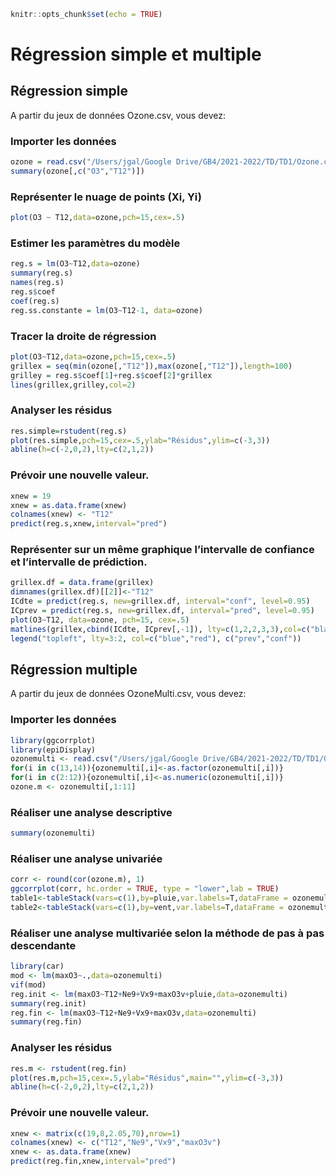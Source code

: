 ```r
knitr::opts_chunk$set(echo = TRUE)
```

# Régression simple et multiple

## Régression simple

A partir du jeux de données Ozone.csv, vous devez:

### Importer les données

```r
ozone = read.csv("/Users/jgal/Google Drive/GB4/2021-2022/TD/TD1/Ozone.csv",sep=";",dec=",",na.strings = "")
summary(ozone[,c("O3","T12")])
```

### Représenter le nuage de points (Xi, Yi)

```r
plot(O3 ~ T12,data=ozone,pch=15,cex=.5)
```

### Estimer les paramètres du modèle

```r
reg.s = lm(O3~T12,data=ozone)
summary(reg.s)
names(reg.s)
reg.s$coef
coef(reg.s)
reg.ss.constante = lm(O3~T12-1, data=ozone)
```

### Tracer la droite de régression 

```r
plot(O3~T12,data=ozone,pch=15,cex=.5)
grillex = seq(min(ozone[,"T12"]),max(ozone[,"T12"]),length=100)
grilley = reg.s$coef[1]+reg.s$coef[2]*grillex
lines(grillex,grilley,col=2)
```

### Analyser les résidus

```r
res.simple=rstudent(reg.s)
plot(res.simple,pch=15,cex=.5,ylab="Résidus",ylim=c(-3,3))
abline(h=c(-2,0,2),lty=c(2,1,2))
```

### Prévoir une nouvelle valeur. 

```r
xnew = 19
xnew = as.data.frame(xnew)
colnames(xnew) <- "T12"
predict(reg.s,xnew,interval="pred")
```

### Représenter sur un même graphique l'intervalle de confiance et l'intervalle de prédiction. 

```r
grillex.df = data.frame(grillex)
dimnames(grillex.df)[[2]]<-"T12"
ICdte = predict(reg.s, new=grillex.df, interval="conf", level=0.95)
ICprev = predict(reg.s, new=grillex.df, interval="pred", level=0.95)
plot(O3~T12, data=ozone, pch=15, cex=.5)
matlines(grillex,cbind(ICdte, ICprev[,-1]), lty=c(1,2,2,3,3),col=c("black","red","red","blue","blue"))
legend("topleft", lty=3:2, col=c("blue","red"), c("prev","conf"))
``` 

## Régression multiple

A partir du jeux de données OzoneMulti.csv, vous devez:

### Importer les données

```r
library(ggcorrplot)
library(epiDisplay)
ozonemulti <- read.csv("/Users/jgal/Google Drive/GB4/2021-2022/TD/TD1/OzoneMulti.csv",sep=";",dec=",",na.strings = "")
for(i in c(13,14)){ozonemulti[,i]<-as.factor(ozonemulti[,i])}
for(i in c(2:12)){ozonemulti[,i]<-as.numeric(ozonemulti[,i])}
ozone.m <- ozonemulti[,1:11]
```

### Réaliser une analyse descriptive

```r
summary(ozonemulti)
```

### Réaliser une analyse univariée

```r
corr <- round(cor(ozone.m), 1)
ggcorrplot(corr, hc.order = TRUE, type = "lower",lab = TRUE) 
table1<-tableStack(vars=c(1),by=pluie,var.labels=T,dataFrame = ozonemulti,na.rm = TRUE)
table2<-tableStack(vars=c(1),by=vent,var.labels=T,dataFrame = ozonemulti,na.rm = TRUE)
```

### Réaliser une analyse multivariée selon la méthode de pas à pas descendante 

```r
library(car)
mod <- lm(maxO3~.,data=ozonemulti)
vif(mod)
reg.init <- lm(maxO3~T12+Ne9+Vx9+maxO3v+pluie,data=ozonemulti)
summary(reg.init)
reg.fin <- lm(maxO3~T12+Ne9+Vx9+maxO3v,data=ozonemulti)
summary(reg.fin)
```

### Analyser les résidus

```r
res.m <- rstudent(reg.fin)
plot(res.m,pch=15,cex=.5,ylab="Résidus",main="",ylim=c(-3,3))
abline(h=c(-2,0,2),lty=c(2,1,2))
```

### Prévoir une nouvelle valeur. 

```r
xnew <- matrix(c(19,8,2.05,70),nrow=1)
colnames(xnew) <- c("T12","Ne9","Vx9","maxO3v")
xnew <- as.data.frame(xnew)
predict(reg.fin,xnew,interval="pred")
```


